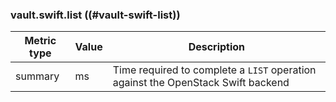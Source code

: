 ### vault.swift.list ((#vault-swift-list))

Metric type | Value | Description
----------- | ----- | -----------
summary     | ms    | Time required to complete a `LIST` operation against the OpenStack Swift backend